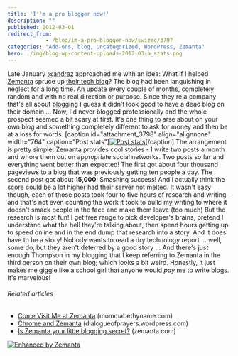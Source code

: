 ```yaml
---
title: 'I''m a pro blogger now!'
description: ""
published: 2012-03-01
redirect_from: 
            - /blog/im-a-pro-blogger-now/swizec/3797
categories: "Add-ons, blog, Uncategorized, WordPress, Zemanta"
hero: ./img/blog-wp-content-uploads-2012-03-a_stats.png
---
```

Late January [@andraz](http://twitter.com/andraz) approached me with an idea: What if I helped [Zemanta](http://www.zemanta.com "Zemanta") spruce up [their tech blog](http://www.zemanta.com/fruitblog/)? The blog had been languishing in neglect for a long time. An update every couple of months, completely random and with no real direction or purpose. Since they&#x27;re a company that&#x27;s all about [blogging](http://en.wikipedia.org/wiki/Blog "Blog") I guess it didn&#x27;t look good to have a dead blog on their domain ... Now, I&#x27;d never blogged professionally and the whole prospect seemed a bit scary at first. It&#x27;s one thing to arse about on your own blog and something completely different to ask for money and then be at a loss for words. \[caption id=&quot;attachment_3798&quot; align=&quot;alignnone&quot; width=&quot;764&quot; caption=&quot;Post stats&quot;][![Post stats](http://swizec.com/blog/wp-content/uploads/2012/03/a_stats.png "Post stats")](./img/blog-wp-content-uploads-2012-03-a_stats.png)\[/caption] The arrangement is pretty simple: Zemanta provides cool stories - I write two posts a month and whore them out on appropriate social networks. Two posts so far and everything went better than expected! The first got about four thousand pageviews to a blog that was previously getting ten people a day. The second post got about **15,000**! Smashing success! And I actually think the score could be a lot higher had their server not melted. It wasn&#x27;t easy though, each of those posts took four to five hours of research and writing - and that&#x27;s not even counting the work it took to build my writing to where it doesn&#x27;t smack people in the face and make them leave (too much) But the research is most fun! I get free range to pick developer&#x27;s brains, pretend I understand what the hell they&#x27;re talking about, then spend hours getting up to speed online and in the end dump that research into a story. And it does have to be a story! Nobody wants to read a dry technology report ... well, some do, but they aren&#x27;t deterred by a good story ... And there&#x27;s just enough Thompson in my blogging that I keep referring to Zemanta in the third person on their own blog; which looks a bit weird. Honestly, it just makes me giggle like a school girl that anyone would _pay_ me to write blogs. It&#x27;s marvelous!

###### Related articles

- [Come Visit Me at Zemanta](http://mommabethyname.com/2012/02/01/come-visit-me-at-zemanta/) (mommabethyname.com)
- [Chrome and Zemanta](http://dialogueofprayers.wordpress.com/2011/12/01/chrome-and-zemanta/) (dialogueofprayers.wordpress.com)
- [Is Zemanta your little blogging secret?](http://www.zemanta.com/blog/is-zemanta-your-little-blogging-secret/) (zemanta.com)

[![Enhanced by Zemanta](http://img.zemanta.com/zemified_e.png?x-id=d4dd2885-f909-4e8e-af7b-37a55dd1cf1e)](http://www.zemanta.com/ "Enhanced by Zemanta")